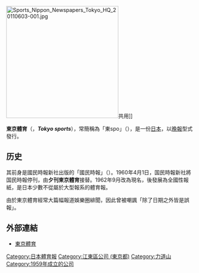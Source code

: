 {{Unreferenced |time=2008-01-23T13:52:46+00:00 }}
{{Infobox Newspaper
| name                = 东京体育
| logo                = 
| image               = 
| caption             = 
| type                = 日报，晚報
| format              = [[大報|大報]]
| owners              = 東京體育新聞社
| publisher           = 
| editor              = 
| chiefeditor         = 
| assoceditor         = 
| staff               = 
| foundation          = 1960年4月1日
| ceased publication  = 
| political           = 
| language            = [[日語|日語]]
| price               = 120[[日圓|日圓]]
| headquarters        = {{JPN}} 〒135-8721<br />[[東京都|東京都]][[江東區_(東京都)|江東區]][[越中島|越中島]]2-1-30
| circulation         = 211.9萬份（2010年）
| ISSN                = 
| website             = {{url|http://www.tokyo-sports.co.jp/}}
}}
[[File:Sports_Nippon_Newspapers_Tokyo_HQ_20110603-001.jpg|300px]]共用]]

'''東京體育'''（{{lang-ja|'''東京スポーツ'''}}，'''''Tokyo sports'''''），常簡稱為「東spo」（'''{{lang|ja|東スポ}}'''），是一份[[日本|日本]]{{link-ja|體育報|スポーツ新聞}}，以[[晚報|晚報]]型式發行。

==历史==
其前身是國民時報新社出版的「國民時報」（{{lang|ja|国民タイムズ}}）。1960年4月1日，国民時報新社將国民時報停刊，由'''夕刊東京體育'''接替。1962年9月改為現名，後發展為全國性報紙，是日本少數不從屬於大型報系的體育報。

由於東京體育經常大篇幅報道娛樂圈緋聞，因此曾被嘲諷「除了日期之外皆是誤報」。

== 外部連結 ==
*[http://www.tokyo-sports.co.jp/ 東京體育] {{Wayback|url=http://www.tokyo-sports.co.jp/ |date=20110227041809 }}{{ja}}

{{Newspaper-stub}}
{{日本体育报纸}}
{{DEFAULTSORT:Tokyo Sports}}
[[Category:日本體育報|Category:日本體育報]]
[[Category:江東區公司_(東京都)|Category:江東區公司 (東京都)]]
[[Category:力道山|Category:力道山]]
[[Category:1959年成立的公司|Category:1959年成立的公司]]